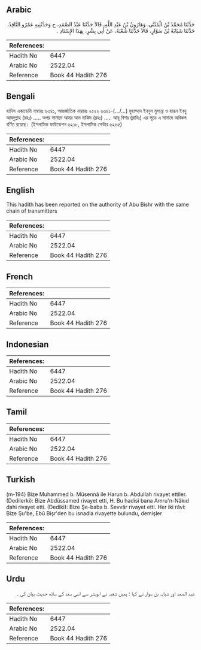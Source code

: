 ## Arabic


<div dir="rtl" lang="ar" style={{fontSize:'larger',backgroundColor:'#f8f9fa',padding:20}}>
حَدَّثَنَا مُحَمَّدُ بْنُ الْمُثَنَّى، وَهَارُونُ بْنُ عَبْدِ اللَّهِ، قَالاَ حَدَّثَنَا عَبْدُ الصَّمَدِ، ح وَحَدَّثَنِيهِ عَمْرٌو النَّاقِدُ، حَدَّثَنَا شَبَابَةُ بْنُ سَوَّارٍ، قَالاَ حَدَّثَنَا شُعْبَةُ، عَنْ أَبِي بِشْرٍ، بِهَذَا الإِسْنَادِ ‏.‏
</div>
<div style={{backgroundColor:'#f8f9fa',padding:20, marginBottom: 10}}><table> <thead> <tr> <th>References:</th> <th></th> </tr> </thead> <tbody><tr><td>Hadith No</td><td>6447</td></tr><tr><td>Arabic No</td><td>2522.04</td></tr><tr><td>Reference</td><td>Book 44 Hadith 276</td></tr></tbody></table></div>

## Bengali


<div dir="ltr" lang="bn" style={{fontSize:'larger',backgroundColor:'#f8f9fa',padding:20}}>
হাদিস একাডেমি নাম্বারঃ ৬৩৪১, আন্তর্জাতিক নাম্বারঃ ২৫২২ ৬৩৪১-(.../...) মুহাম্মাদ ইবনুল মুসান্না ও হারূন ইবনু আবদুল্লাহ (রহঃ) ..... অপর সানাদে আমর আন নাকিদ (রহঃ) ..... আবূ বিশর (রাযিঃ) এর সূত্রে এ সানাদে অবিকল বর্ণিত রয়েছে। (ইসলামিক ফাউন্ডেশন ৬২১৮, ইসলামিক সেন্টার ৬২৬৫)
</div>
<div style={{backgroundColor:'#f8f9fa',padding:20, marginBottom: 10}}><table> <thead> <tr> <th>References:</th> <th></th> </tr> </thead> <tbody><tr><td>Hadith No</td><td>6447</td></tr><tr><td>Arabic No</td><td>2522.04</td></tr><tr><td>Reference</td><td>Book 44 Hadith 276</td></tr></tbody></table></div>

## English


<div dir="ltr" lang="en" style={{fontSize:'larger',backgroundColor:'#f8f9fa',padding:20}}>
This hadith has been reported on the authority of Abu Bishr with the same chain of transmitters
</div>
<div style={{backgroundColor:'#f8f9fa',padding:20, marginBottom: 10}}><table> <thead> <tr> <th>References:</th> <th></th> </tr> </thead> <tbody><tr><td>Hadith No</td><td>6447</td></tr><tr><td>Arabic No</td><td>2522.04</td></tr><tr><td>Reference</td><td>Book 44 Hadith 276</td></tr></tbody></table></div>

## French


<div dir="ltr" lang="fr" style={{fontSize:'larger',backgroundColor:'#f8f9fa',padding:20}}>

</div>
<div style={{backgroundColor:'#f8f9fa',padding:20, marginBottom: 10}}><table> <thead> <tr> <th>References:</th> <th></th> </tr> </thead> <tbody><tr><td>Hadith No</td><td>6447</td></tr><tr><td>Arabic No</td><td>2522.04</td></tr><tr><td>Reference</td><td>Book 44 Hadith 276</td></tr></tbody></table></div>

## Indonesian


<div dir="ltr" lang="id" style={{fontSize:'larger',backgroundColor:'#f8f9fa',padding:20}}>

</div>
<div style={{backgroundColor:'#f8f9fa',padding:20, marginBottom: 10}}><table> <thead> <tr> <th>References:</th> <th></th> </tr> </thead> <tbody><tr><td>Hadith No</td><td>6447</td></tr><tr><td>Arabic No</td><td>2522.04</td></tr><tr><td>Reference</td><td>Book 44 Hadith 276</td></tr></tbody></table></div>

## Tamil


<div dir="ltr" lang="ta" style={{fontSize:'larger',backgroundColor:'#f8f9fa',padding:20}}>

</div>
<div style={{backgroundColor:'#f8f9fa',padding:20, marginBottom: 10}}><table> <thead> <tr> <th>References:</th> <th></th> </tr> </thead> <tbody><tr><td>Hadith No</td><td>6447</td></tr><tr><td>Arabic No</td><td>2522.04</td></tr><tr><td>Reference</td><td>Book 44 Hadith 276</td></tr></tbody></table></div>

## Turkish


<div dir="ltr" lang="tr" style={{fontSize:'larger',backgroundColor:'#f8f9fa',padding:20}}>
(m-194) Bize Muhammed b. Müsennâ ile Harun b. Abdullah rivayet ettiler. (Dedilerki): Bize Abdüssamed rivayet etti, H. Bu hadisi bana Amru'n-Nâkıd dahi rivayet etti. (Dediki): Bize Şe-baba b. Sevvâr rivayet etti. Her iki râvi: Bize Şu'be, Ebû Bişr'den bu isnadla rivayette bulundu, demişler
</div>
<div style={{backgroundColor:'#f8f9fa',padding:20, marginBottom: 10}}><table> <thead> <tr> <th>References:</th> <th></th> </tr> </thead> <tbody><tr><td>Hadith No</td><td>6447</td></tr><tr><td>Arabic No</td><td>2522.04</td></tr><tr><td>Reference</td><td>Book 44 Hadith 276</td></tr></tbody></table></div>

## Urdu


<div dir="rtl" lang="ur" style={{fontSize:'larger',backgroundColor:'#f8f9fa',padding:20}}>
عبد الصمد اور شبابہ بن سوار نے کہا : ہمیں شعبہ نے ابوبشر سے اسی سند کے ساتھ حدیث بیان کی ۔
</div>
<div style={{backgroundColor:'#f8f9fa',padding:20, marginBottom: 10}}><table> <thead> <tr> <th>References:</th> <th></th> </tr> </thead> <tbody><tr><td>Hadith No</td><td>6447</td></tr><tr><td>Arabic No</td><td>2522.04</td></tr><tr><td>Reference</td><td>Book 44 Hadith 276</td></tr></tbody></table></div>